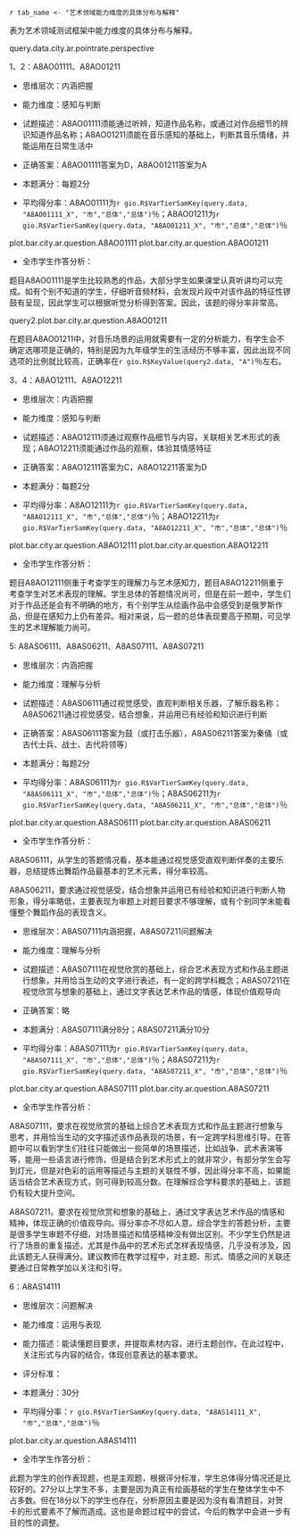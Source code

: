 <!-- chapter topic -->

\mytext



\chapter{典型题目分析}

\section{艺术学科测试框架}

`r tab_name <- "艺术领域能力维度的具体分布与解释" `

表\ref{tab: `r tab_name`}为艺术领域测试框架中能力维度的具体分布与解释。

\begin{itshape}
\mytable
\begin{longtable}{|c|l|c|}
\caption{`r tab_name`} \label{tab: `r tab_name`} \\ \hline
考查维度 & \makecell[c]{具体描述} & 测试题型 \\ \hline
\multirow{2}{*}{感知与判断}	 & 在试听感受中，考察对艺术形式和内容的了解、辨认和理解等简单鉴赏能力 & 视听部分 \\ \cline{2-3}
  & 在图文信息中，考察对艺术作品的辨别和理解 & 纸笔部分 \\ \cline{1-3}
	理解与分析	& 在视听感受中，考察对艺术表现形式内容的分析、判断、释读等复杂鉴赏能力  & 视听部分 \\ \cline{1-3}
	运用与表现	& 在综合情境中考察艺术方法运用、设计构思、艺术创编的能力  & 纸笔部分 \\ \cline{1-3}
\end{longtable}
\end{itshape}

query.data.city.ar.pointrate.perspective

\begin{landscape}

\section{感知与判断}

`r tab_name <- "学生在艺术素养“感知与判断”考查维度上的平均得分率（％）" `

表\ref{tab: `r tab_name`}呈现了学生在艺术素养“感知与判断”考查维度上的平均得分率。

\begin{itshape}
\mytable
\begin{longtable}{|c|c|p{6cm}|c|c|c|c|c|c|c|c|c|c|c|c|c|}
\caption{`r tab_name`} \label{tab: `r tab_name`} \\ \hline

内容领域 & 题目编码 & \makecell[c]{具体描述} & \makecell[c]{本\\市} & \makecell[c]{公\\办} & \makecell[c]{民\\办} & \makecell[c]{普通\\初中} & \makecell[c]{九年\\一贯} & \makecell[c]{完全\\中学} & \makecell[c]{其\\他} & \makecell[c]{新优\\质\\学校} & \makecell[c]{强校\\工程\\学校} & 男 & 女 & \makecell[c]{沪\\籍} & \makecell[c]{非\\沪\\籍} \\ \hline

\multirow{10}{*}{艺术形式} & A8AO01111 & 能通过听辨，知道作品名称，或通过对作品细节的辨识知道作品名称
table.city.ar.A8AO01111
\\ \cline{2-16}

 & A8AO02111 & 能通过听辨，判断乐器音色
 table.city.ar.A8AO02111
 \\ \cline{2-16}

& A8AO03111 & 能通过听辨判断器乐音色的民族属性
table.city.ar.A8AO03111
\\ \cline{2-16}

& A8AO08111 & 知道并判断中国画的基本分类
table.city.ar.A8AO08111
\\ \cline{2-16}

& A8AO08211 & 知道并判读文人画的主要特点，但可以结合视觉作品感知，通过对答案的分析解题
table.city.ar.A8AO08211
\\ \cline{2-16}

& A8AO09111 & 知道作品所属的艺术门类
table.city.ar.A8AO09111
\\ \cline{2-16}

& A8AO10111 & 判断作品表现形式，知道其主要特点
table.city.ar.A8AO10111
\\ \cline{2-16}

& A8AO11111 & 能知道视觉标识的名称与主要范围
table.city.ar.A8AO11111
\\ \cline{2-16}

& A8AO12111 & 通过观察作品细节与内容，关联相关艺术形式的表现
table.city.ar.A8AO12111
\\ \cline{2-16}

& A8AO13111 & 知道戏曲内容最基础的知识
table.city.ar.A8AO13111
\\ \cline{1-16}

艺术体验 & A8AO12211 & 能通过作品的观察，体验其情感特征
table.city.ar.A8AO12211
\\ \cline{1-16}

\multirow{2}{*}{艺术内容} & A8AO10211 & 能结合作品形式，判断其风格和情感
table.city.ar.A8AO10211
\\ \cline{2-16}

& A8AO01211 & 能在音乐感知的基础上，判断其音乐情绪，并能运用在日常生活中
table.city.ar.A8AO01211
\\ \cline{2-16}

& A8AO02211 & 能通过听辨感知音乐的情绪
table.city.ar.A8AO02211
\\ \cline{2-16}

& A8AO04111 & 能通过听觉和视觉的共同运用进行艺术门类的关联
table.city.ar.A8AO04111
\\ \cline{2-16}

& A8AO09211 & 通过对作品的感知，分析其造型特征，理解情感表现，并有一定跨学科知识呈现
table.city.ar.A8AO09211
\\ \cline{2-16}

& A8AO11211 & 能知道并理解视觉标识的内涵意义
table.city.ar.A8AO11211
\\ \cline{1-16}

\multirow{3}{*}{艺术风格}  & A8AO03211 & 能通过听辨，理解旋律线条表现，并通过具象性的旋律进行想象
table.city.ar.A8AO03211
\\ \cline{2-16}

& A8AO04211 & 知道作曲家与作品，或通过排除法进行思考
table.city.ar.A8AO04211
\\ \cline{2-16}

& A8AO13211 & 知道戏曲内容最基础的知识
table.city.ar.A8AO13211
\\ \cline{1-16}

\end{longtable}
\end{itshape}

\mytext
下面将结合“感知与判断”部分的典型题目做具体分析。

\end{landscape}

\questiontitle{典型题目}1、2：A8AO01111、A8AO01211

\begin{itshape}

聆听音乐片段，判断：

A8AO01111  

这首作品是（ \qquad ）

A.《春江花月夜》  \qquad\qquad   B.《小溪·江河·大海》

C.《沃尔塔瓦河》 \qquad\qquad   D.《丰收锣鼓》

A8AO01211

该乐曲适合运用（ \qquad ）

A. 欢庆场面  \qquad    B. 日常休闲  \qquad   C. 劳动助力  \qquad   D. 肃穆场景

\end{itshape}

- 思维层次：内涵把握

- 能力维度：感知与判断

- 试题描述：A8AO01111须能通过听辨，知道作品名称，或通过对作品细节的辨识知道作品名称；A8AO01211须能在音乐感知的基础上，判断其音乐情绪，并能运用在日常生活中

- 正确答案：A8AO01111答案为D，A8AO01211答案为A

- 本题满分：每题2分

- 平均得分率：A8AO01111为`r gio.R$VarTierSamKey(query.data, "A8AO01111_X", "市","总体","总体")`％；A8AO01211为`r gio.R$VarTierSamKey(query.data, "A8AO01211_X", "市","总体","总体")`％

plot.bar.city.ar.question.A8AO01111
plot.bar.city.ar.question.A8AO01211

- 全市学生作答分析：

题目A8AO01111是学生比较熟悉的作品，大部分学生如果课堂认真听讲均可以完成。如有个别不知道的学生，仔细听音频材料，会发现片段中对该作品的特征性锣鼓有呈现，因此学生可以根据听觉分析得到答案。因此，该题的得分率非常高。

query2.plot.bar.city.ar.question.A8AO01211

在题目A8AO01211中，对音乐场景的运用就需要有一定的分析能力，有学生会不确定选哪项是正确的，特别是因为九年级学生的生活经历不够丰富，因此出现不同选项的比例就比较高，正确率在`r gio.R$KeyValue(query2.data, "A")`％左右。

\questiontitle{典型题目}3、4：A8AO12111、A8AO12211

\begin{itshape}

观赏绘画作品，判断：

A8AO12111

选择与该作品所表现内容最吻合的歌曲是（ \qquad  ）

\begin{wrapfigure}{r}{0.5\textwidth}
  \begin{center}
    \includegraphics[width=0.45\textwidth]{ar_A8AO12111.png}
  \end{center}
\end{wrapfigure}

A.《军队进行曲》

B.《平静的海洋与幸福的航程》

C.《伏尔加船夫曲》

D.《莫斯科郊外的晚上》

A8AO12211

该绘画作品给你的感受是（ \qquad ）

A．轻松 \qquad\qquad  B.愉悦 \qquad\qquad  C.幽默 \qquad\qquad  D.沉重
\end{itshape}

- 思维层次：内涵把握

- 能力维度：感知与判断

- 试题描述：A8AO12111须通过观察作品细节与内容，关联相关艺术形式的表现；A8AO12211须能通过作品的观察，体验其情感特征

- 正确答案：A8AO12111答案为C，A8AO12211答案为D

- 本题满分：每题2分

- 平均得分率：A8AO12111为`r gio.R$VarTierSamKey(query.data, "A8AO12111_X", "市","总体","总体")`％；A8AO12211为`r gio.R$VarTierSamKey(query.data, "A8AO12211_X", "市","总体","总体")`％

plot.bar.city.ar.question.A8AO12111
plot.bar.city.ar.question.A8AO12211

- 全市学生作答分析：

题目A8AO12111侧重于考查学生的理解力与艺术感知力，题目A8AO12211侧重于考查学生对艺术表现的理解。学生总体的答题情况尚可，但是在前一题中，学生们对于作品还是会有不明确的地方，有个别学生从绘画作品中会感受到是俄罗斯作品，但是在感知力上仍有差异。相对来说，后一题的总体表现要高于预期，可见学生的艺术理解能力尚可。

\begin{landscape}
\section{理解与分析}

`r tab_name <- "学生在艺术素养“理解与分析”考查维度上的平均得分率（％）" `

表\ref{tab: `r tab_name`}呈现了学生在艺术素养“理解与分析”考查维度上的平均得分率。

\begin{itshape}
\mytable
\begin{longtable}{|c|c|p{6cm}|c|c|c|c|c|c|c|c|c|c|c|c|c|}
\caption{`r tab_name`} \label{tab: `r tab_name`} \\ \hline

考查维度 & 题目编码 & \makecell[c]{具体描述} & \makecell[c]{本\\市} & \makecell[c]{公\\办} & \makecell[c]{民\\办} & \makecell[c]{普通\\初中} & \makecell[c]{九年\\一贯} & \makecell[c]{完全\\中学} & \makecell[c]{其\\他} & \makecell[c]{新优\\质\\学校} & \makecell[c]{强校\\工程\\学校} & 男 & 女 & \makecell[c]{沪\\籍} & \makecell[c]{非\\沪\\籍} \\ \hline

\multirow{5}{*}{艺术形式} & A8AO05111 & 通过视觉，判断舞蹈形式
table.city.ar.A8AO05111
\\ \cline{2-16}

& A8AO05211 & 知道并判断舞蹈的分类
table.city.ar.A8AO05211
\\ \cline{2-16}

& A8AO05311 & 了解冷暖色调的主要关联和运用
table.city.ar.A8AO05311
\\ \cline{2-16}

& A8AO05411 & 知道雕塑的主要特点，并在艺术形式表现上做出关联
table.city.ar.A8AO05411
\\ \cline{2-16}

& A8AS06111 & 通过视觉感受，直观判断相关乐器，了解乐器名称
table.city.ar.A8AS06111
\\ \cline{1-16}

\multirow{3}{*}{\makecell[c]{艺术内容\\艺术体验}} & A8AS06211 & 通过视觉感受，结合想象，并运用已有经验和知识进行判断
table.city.ar.A8AS06211
\\ \cline{2-16}

& A8AS07111 & 在视觉欣赏的基础上，综合艺术表现方式和作品主题进行想象，并用恰当生动的文字进行表述，有一定的跨学科概念
table.city.ar.A8AS07111
\\ \cline{2-16}

& A8AS07211 & 在视觉欣赏与想象的基础上，通过文字表达艺术作品的情感，体现价值观导向
table.city.ar.A8AS07211
\\ \cline{1-16}

\end{longtable}
\end{itshape}

\mytext
下面将结合“理解与分析”部分的典型题目做具体分析。

\end{landscape}

\questiontitle{典型题目}5: A8AS06111、A8AS06211、A8AS07111、A8AS07211


\begin{itshape}

观赏视频，完成以下内容：

A8AS06111、A8AS06211

6．填空题

（1）舞蹈音乐的主奏乐器是 \uline{\qquad\qquad\qquad} 。

（2）舞蹈人物来源于\uline{\qquad\qquad\qquad} 形象。

\end{itshape}

- 思维层次：内涵把握

- 能力维度：理解与分析

- 试题描述：A8AS06111通过视觉感受，直观判断相关乐器，了解乐器名称；A8AS06211通过视觉感受，结合想象，并运用已有经验和知识进行判断

- 正确答案：A8AS06111答案为鼓（或打击乐器），A8AS06211答案为秦俑（或古代士兵、战士、古代将领等）

- 本题满分：每题2分


- 平均得分率：A8AS06111为`r gio.R$VarTierSamKey(query.data, "A8AS06111_X", "市","总体","总体")`％；A8AS06211为`r gio.R$VarTierSamKey(query.data, "A8AS06211_X", "市","总体","总体")`％

plot.bar.city.ar.question.A8AS06111
plot.bar.city.ar.question.A8AS06211

- 全市学生作答分析：

A8AS06111，从学生的答题情况看，基本能通过视觉感受直观判断伴奏的主要乐器，总结提炼出舞蹈作品最基本的艺术元素，得分率较高。

A8AS06211，要求通过视觉感受，结合想象并运用已有经验和知识进行判断人物形象，得分率略低，主要表现为审题上对题目要求不够理解，或有个别同学未能看懂整个舞蹈作品的表现含义。


\begin{itshape}

A8AS07111、A8AS07211

7．简答题：

（1）请简要描述该作品表现的场景。

（2）作品表现了怎样的情感和精神。

\end{itshape}

- 思维层次：A8AS07111内涵把握，A8AS07211问题解决

- 能力维度：理解与分析

- 试题描述：A8AS07111在视觉欣赏的基础上，综合艺术表现方式和作品主题进行想象，并用恰当生动的文字进行表述，有一定的跨学科概念；A8AS07211在视觉欣赏与想象的基础上，通过文字表达艺术作品的情感，体现价值观导向

- 正确答案：略

- 本题满分：A8AS07111满分8分；A8AS07211满分10分

- 平均得分率：A8AS07111为`r gio.R$VarTierSamKey(query.data, "A8AS07111_X", "市","总体","总体")`％；A8AS07211为`r gio.R$VarTierSamKey(query.data, "A8AS07211_X", "市","总体","总体")`％

plot.bar.city.ar.question.A8AS07111
plot.bar.city.ar.question.A8AS07211

- 全市学生作答分析：

A8AS07111，要求在视觉欣赏的基础上综合艺术表现方式和作品主题进行想象与思考，并用恰当生动的文字描述该作品表现的场景，有一定跨学科思维引导。在答题中可以看到学生们往往只能做出一些简单的场景描述，比如战争、武术表演等等，能用一些语言进行修饰，但是结合到艺术形式上的就非常少，有部分学生会写到灯光，但是对色彩的运用等描述与主题的关联性不够，因此得分率不高，如果能适当结合艺术表现方式，则可得到较高分数。在理解综合学科要求的基础上，该题仍有较大提升空间。

A8AS07211，要求在视觉欣赏和想象的基础上，通过文字表达艺术作品的情感和精神，体现正确的价值观导向。得分率亦不尽如人意。综合学生的答题分析，主要是很多学生审题不仔细，对场景描述和情感精神没有做出区别。不少学生仍然是进行了场景的重复描述，尤其是作品中的艺术形式怎样表现情感，几乎没有涉及，因此该题无人获得满分。建议教师在教学过程中，对主题、形式、情感之间的关联还要通过日常教学加以关注和引导。


\begin{landscape}

\section{运用与表现}

`r tab_name <- "学生在艺术素养“运用与表现”考查维度上的平均得分率（％）" `

表\ref{tab: `r tab_name`}呈现了学生在艺术素养“运用与表现”考查维度上的平均得分率。

\begin{itshape}
\mytable
\begin{longtable}{|c|c|p{6cm}|c|c|c|c|c|c|c|c|c|c|c|c|c|}
\caption{`r tab_name`} \label{tab: `r tab_name`} \\ \hline

考查维度 & 题目编码 & \makecell[c]{具体描述} & \makecell[c]{本\\市} & \makecell[c]{公\\办} & \makecell[c]{民\\办} & \makecell[c]{普通\\初中} & \makecell[c]{九年\\一贯} & \makecell[c]{完全\\中学} & \makecell[c]{其\\他}  & \makecell[c]{新优\\质\\学校} & \makecell[c]{强校\\工程\\学校} & 男 & 女 & \makecell[c]{沪\\籍} & \makecell[c]{非\\沪\\籍} \\ \hline

艺术创作 & A8AS14111 & 能读懂题目要求，并提取素材内容，进行主题创作。在此过程中，关注形式与内容的结合，体现创意表达的基本要求。
table.city.ar.A8AS14111
\\ \cline{1-16}

\end{longtable}
\end{itshape}

\mytext
下面将结合“运用与表现”部分的典型题目做具体分析。

\end{landscape}

\questiontitle{典型题目}6：A8AS14111

\begin{itshape}
春节是中国传统节日，每当这个时候，人们会穿新装、贴对联、挂年画，精心装饰居家环境，举办各种庆祝活动，辞旧迎新。

\includegraphics[width=0.98\textwidth]{ar_A8AS14111.png}

参考上图素材内容，设计一张贺卡，写上祝福寄给你最爱的人。要求如下：

（1）用黑色水笔进行创作。

（2）可选择图中1-2个形象，以此为基础进行创作。

（3）图文表达有内涵、有创意、有美感。
\end{itshape}

- 思维层次：问题解决

- 能力维度：运用与表现

- 能力描述：能读懂题目要求，并提取素材内容，进行主题创作。在此过程中，关注形式与内容的结合，体现创意表达的基本要求。

- 评分标准：

\begin{itshape}
\mytable
\begin{longtable}{|c|p{1.5cm}|p{3cm}|c|}
\hline

分级水平	& 评分建议  &	水平描述 &	画面例举 \\ \hline

基准水平	& 15分	    & 只有文字信息，无图像信息，无构图。 &  \\ \hline

水平1	   & 18分起	  & 有文字图像的信息，但信息不完整，图像过于简单，没有构图意识。	&  \makecell[c]{\includegraphics[width=0.45\textwidth]{ar_A8AS14111_1.png}} \\ \hline

水平2	 & 24分起	 & 图文表达较为清晰，有一定的表达内涵，图像较为生动，整体构图较为合适。	& \makecell[c]{\includegraphics[width=0.45\textwidth]{ar_A8AS14111_2.png}} \\ \cline{4-4}  

  &  &  & \makecell[c]{\includegraphics[width=0.45\textwidth]{ar_A8AS14111_3.png}} \\ \hline

水平3	& 27分以上，满分30分	& 图文并茂，画面有美感、创意表达较为生动。	 &  \makecell[c]{\includegraphics[width=0.45\textwidth]{ar_A8AS14111_4.png}} \\ \hline

\end{longtable}
\end{itshape}

- 本题满分：30分

- 平均得分率：`r gio.R$VarTierSamKey(query.data, "A8AS14111_X", "市","总体","总体")`％

plot.bar.city.ar.question.A8AS14111

- 全市学生作答分析：

此题为学生的创作表现题，也是主观题，根据评分标准，学生总体得分情况还是比较好的。27分以上学生不多，主要是因为真正有绘画基础的学生在整体学生中不占多数。但在18分以下的学生也存在，分析原因主要是因为没有看清题目，对贺卡的形式要素不了解而造成。这也是命题过程中的尝试，今后的教学中会进一步有目的性的调整。


<!-- end of chapter topic -->
